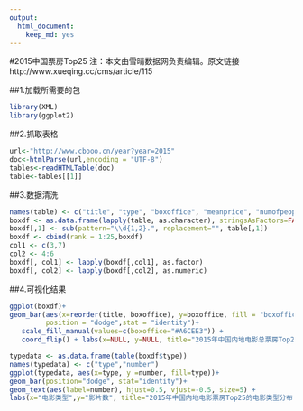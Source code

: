 ```yaml
---
output: 
  html_document: 
    keep_md: yes
---
```

#2015中国票房Top25
注：本文由雪晴数据网负责编辑。原文链接http://www.xueqing.cc/cms/article/115

##1.加载所需要的包
```r
library(XML)
library(ggplot2)
```

##2.抓取表格
```r
url<-"http://www.cbooo.cn/year?year=2015"
doc<-htmlParse(url,encoding = "UTF-8")
tables<-readHTMLTable(doc)
table<-tables[[1]]
```

##3.数据清洗
```r
names(table) <- c("title", "type", "boxoffice", "meanprice", "numofpeople", "nation", "date")
boxdf <- as.data.frame(lapply(table, as.character), stringsAsFactors=FALSE)
boxdf[,1] <- sub(pattern="\\d{1,2}.", replacement="", table[,1])
boxdf <- cbind(rank = 1:25,boxdf)
col1 <- c(3,7)
col2 <- 4:6
boxdf[, col1] <- lapply(boxdf[,col1], as.factor)
boxdf[, col2] <- lapply(boxdf[,col2], as.numeric)
```

##4.可视化结果
```r
ggplot(boxdf)+
geom_bar(aes(x=reorder(title, boxoffice), y=boxoffice, fill = "boxoffice"), 
         position = "dodge",stat = "identity")+
   scale_fill_manual(values=c(boxoffice="#A6CEE3")) +
   coord_flip() + labs(x=NULL, y=NULL, title="2015年中国内地电影总票房Top25(单位:万)")
```




```r
typedata <- as.data.frame(table(boxdf$type))
names(typedata) <- c("type","number")
ggplot(typedata, aes(x=type, y =number, fill=type))+
geom_bar(position="dodge", stat="identity")+
geom_text(aes(label=number), hjust=0.5, vjust=-0.5, size=5) + 
labs(x="电影类型",y="影片数", title="2015年中国内地电影票房Top25的电影类型分布")
```
   


